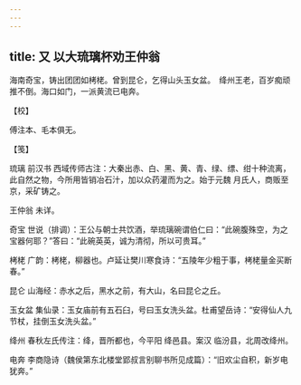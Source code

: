 ```yaml
---
---
---
```

title: 又 以大琉璃杯劝王仲翁
---







海南奇宝，铸出团团如栲栳。曾到昆仑，乞得山头玉女盆。　绛州王老，百岁痴顽推不倒。海口如门，一派黄流已电奔。





【校】


傅注本、毛本俱无。





【笺】


琉璃 前汉书 西域传师古注：大秦出赤、白、黑、黄、青、绿、缥、绀十种流离，此自然之物，今所用皆销冶石汁，加以众药灌而为之。始于元魏 月氏人，商贩至京，采矿铸之。

王仲翁 未详。

奇宝 世说（排调）：王公与朝士共饮酒，举琉璃碗谓伯仁曰：“此碗腹殊空，为之宝器何耶？”答曰：“此碗英英，诚为清彻，所以可贵耳。”

栲栳 广韵：栲栳，柳器也。卢延让樊川寒食诗：“五陵年少粗于事，栲栳量金买断春。”

昆仑 山海经：赤水之后，黑水之前，有大山，名曰昆仑之丘。

玉女盆 集仙录：玉女庙前有五石臼，号曰玉女洗头盆。杜甫望岳诗：“安得仙人九节杖，挂倒玉女洗头盆。”

绛州 春秋左氏传注：绛，晋所都也，今平阳 绛邑县。案汉 临汾县，北周改绛州。

电奔 李商隐诗（魏侯第东北楼堂郢叔言别聊书所见成篇）：“旧欢尘自积，新岁电犹奔。”
